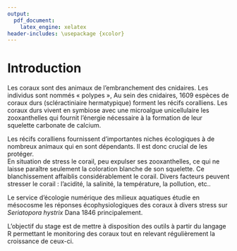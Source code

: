 ```yaml
---
output:
  pdf_document:
    latex_engine: xelatex
header-includes: \usepackage {xcolor}
---
```


# Introduction

Les coraux sont des animaux de l’embranchement des cnidaires. Les individus sont nommés « polypes »,
Au sein des cnidaires, 1609 espèces de coraux durs (scléractiniaire hermatypique) forment les récifs coralliens. Les coraux durs vivent en symbiose avec une microalgue unicellulaire les zooxanthelles qui fournit l'énergie nécessaire à la formation de leur squelette carbonate de calcium.

Les récifs coralliens fournissent d’importantes niches écologiques à de nombreux animaux qui en sont dépendants.  Il est donc crucial de les protéger.        
En situation de stress le corail, peu expulser ses zooxanthelles, ce qui ne laisse paraître seulement la coloration blanche de son squelette. Ce blanchissement affaiblis considérablement le corail. Divers facteurs peuvent stresser le corail : l’acidité, la salinité, la température, la pollution, etc..

Le service d’écologie numérique des milieux aquatiques étudie en mésocosme les réponses écophysiologiques des coraux à divers stress sur *Seriatopora hystrix* Dana 1846 principalement.

L'objectif du stage est de mettre à disposition des outils à partir du langage R permettant le monitoring des coraux tout en relevant régulièrement la croissance de ceux-ci.
